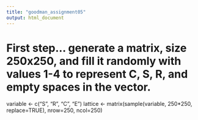 ```yaml
---
title: "goodman_assignment05"
output: html_document
---
```


# First step... generate a matrix, size 250x250, and fill it randomly with values 1-4 to represent C, S, R, and empty spaces in the vector.

variable <- c("S", "R", "C", "E")
lattice <- matrix(sample(variable, 250*250, replace=TRUE), nrow=250, ncol=250)

